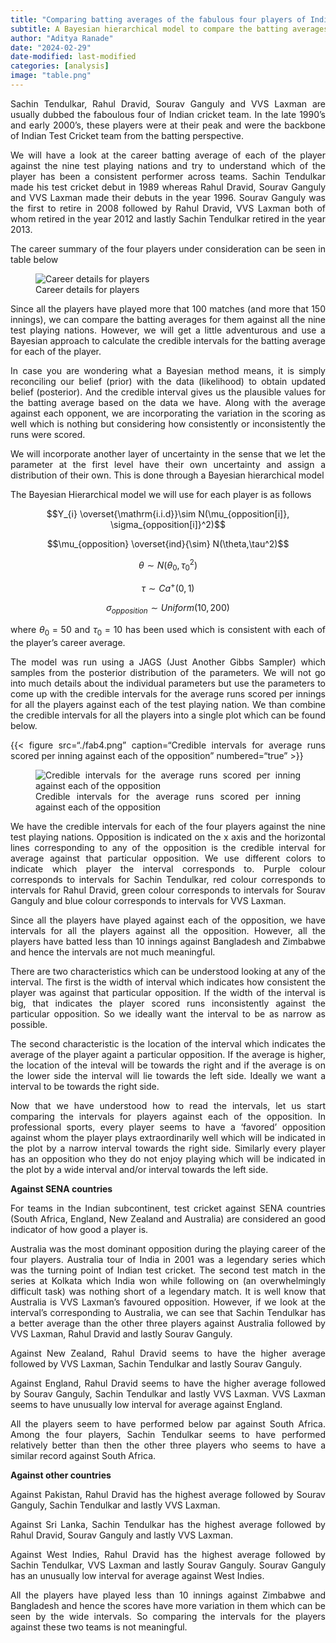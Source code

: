 ```yaml
---
title: "Comparing batting averages of the fabulous four players of Indian test cricket by opposition"
subtitle: A Bayesian hierarchical model to compare the batting averages of the Indian test cricket team's fabulous four players from late 1990's and early 2000's. 
author: "Aditya Ranade"
date: "2024-02-29"
date-modified: last-modified
categories: [analysis]
image: "table.png"
---
```


::: {style="text-align: justify"}
Sachin Tendulkar, Rahul Dravid, Sourav Ganguly and VVS Laxman are usually dubbed the faboulous four of Indian cricket team. In the late 1990's and early 2000's, these players were at their peak and were the backbone of Indian Test Cricket team from the batting perspective.

We will have a look at the career batting average of each of the player against the nine test playing nations and try to understand which of the player has been a consistent performer across teams. Sachin Tendulkar made his test cricket debut in 1989 whereas Rahul Dravid, Sourav Ganguly and VVS Laxman made their debuts in the year 1996. Sourav Ganguly was the first to retire in 2008 followed by Rahul Dravid, VVS Laxman both of whom retired in the year 2012 and lastly Sachin Tendulkar retired in the year 2013.

The career summary of the four players under consideration can be seen in table below

![Career details for players](table.png){fig-align="center"}

Since all the players have played more that 100 matches (and more that 150 innings), we can compare the batting averages for them against all the nine test playing nations. However, we will get a little adventurous and use a Bayesian approach to calculate the credible intervals for the batting average for each of the player.

In case you are wondering what a Bayesian method means, it is simply reconciling our belief (prior) with the data (likelihood) to obtain updated belief (posterior). And the credible interval gives us the plausible values for the batting average based on the data we have. Along with the average against each opponent, we are incorporating the variation in the scoring as well which is nothing but considering how consistently or inconsistently the runs were scored.

We will incorporate another layer of uncertainty in the sense that we let the parameter at the first level have their own uncertainty and assign a distribution of their own. This is done through a Bayesian hierarchical model

The Bayesian Hierarchical model we will use for each player is as follows

$$Y_{i} \overset{\mathrm{i.i.d}}\sim N(\mu_{opposition[i]}, \sigma_{opposition[i]}^2)$$

$$\mu_{opposition} \overset{ind}{\sim} N(\theta,\tau^2)$$

$$\theta \sim N(\theta_{0}, \tau_{0}^2)$$

$$\tau \sim Ca^{+}(0,1)$$

$$\sigma_{opposition} \sim Uniform(10,200)$$

where $\theta_{0} = 50$ and $\tau_{0} = 10$ has been used which is consistent with each of the player's career average.

The model was run using a JAGS (Just Another Gibbs Sampler) which samples from the posterior distribution of the parameters. We will not go into much details about the individual parameters but use the parameters to come up with the credible intervals for the average runs scored per innings for all the players against each of the test playing nation. We than combine the credible intervals for all the players into a single plot which can be found below.

{{< figure src="./fab4.png" caption="Credible intervals for average runs scored per inning against each of the opposition" numbered="true" >}}

![Credible intervals for the average runs scored per inning against each of the opposition](fab4.png)

We have the credible intervals for each of the four players against the nine test playing nations. Opposition is indicated on the x axis and the horizontal lines corresponding to any of the opposition is the credible interval for average against that particular opposition. We use different colors to indicate which player the interval corresponds to. Purple colour corresponds to intervals for Sachin Tendulkar, red colour corresponds to intervals for Rahul Dravid, green colour corresponds to intervals for Sourav Ganguly and blue colour corresponds to intervals for VVS Laxman.

Since all the players have played against each of the opposition, we have intervals for all the players against all the opposition. However, all the players have batted less than 10 innings against Bangladesh and Zimbabwe and hence the intervals are not much meaningful.

There are two characteristics which can be understood looking at any of the interval. The first is the width of interval which indicates how consistent the player was against that particular opposition. If the width of the interval is big, that indicates the player scored runs inconsistently against the particular opposition. So we ideally want the interval to be as narrow as possible.

The second characteristic is the location of the interval which indicates the average of the player againt a particular opposition. If the average is higher, the location of the inteval will be towards the right and if the average is on the lower side the interval will lie towards the left side. Ideally we want a interval to be towards the right side.

Now that we have understood how to read the intervals, let us start comparing the intervals for players against each of the opposition. In professional sports, every player seems to have a 'favored' opposition against whom the player plays extraordinarily well which will be indicated in the plot by a narrow interval towards the right side. Similarly every player has an opposition who they do not enjoy playing which will be indicated in the plot by a wide interval and/or interval towards the left side.

**Against SENA countries**

For teams in the Indian subcontinent, test cricket against SENA countries (South Africa, England, New Zealand and Australia) are considered an good indicator of how good a player is.

Australia was the most dominant opposition during the playing career of the four players. Australia tour of India in 2001 was a legendary series which was the turning point of Indian test cricket. The second test match in the series at Kolkata which India won while following on (an overwhelmingly difficult task) was nothing short of a legendary match. It is well know that Australia is VVS Laxman's favoured opposition. However, if we look at the interval's corresponding to Australia, we can see that Sachin Tendulkar has a better average than the other three players against Australia followed by VVS Laxman, Rahul Dravid and lastly Sourav Ganguly.

Against New Zealand, Rahul Dravid seems to have the higher average followed by VVS Laxman, Sachin Tendulkar and lastly Sourav Ganguly.

Against England, Rahul Dravid seems to have the higher average followed by Sourav Ganguly, Sachin Tendulkar and lastly VVS Laxman. VVS Laxman seems to have unusually low interval for average against England.

All the players seem to have performed below par against South Africa. Among the four players, Sachin Tendulkar seems to have performed relatively better than then the other three players who seems to have a similar record against South Africa.

**Against other countries**

Against Pakistan, Rahul Dravid has the highest average followed by Sourav Ganguly, Sachin Tendulkar and lastly VVS Laxman.

Against Sri Lanka, Sachin Tendulkar has the highest average followed by Rahul Dravid, Sourav Ganguly and lastly VVS Laxman.

Against West Indies, Rahul Dravid has the highest average followed by Sachin Tendulkar, VVS Laxman and lastly Sourav Ganguly. Sourav Ganguly has an unusually low interval for average against West Indies.

All the players have played less than 10 innings against Zimbabwe and Bangladesh and hence the scores have more variation in them which can be seen by the wide intervals. So comparing the intervals for the players against these two teams is not meaningful.
:::
